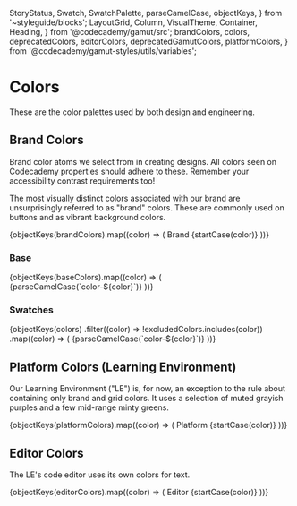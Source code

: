 
  StoryStatus,
  Swatch,
  SwatchPalette,
  parseCamelCase,
  objectKeys,
} from '~styleguide/blocks';
  LayoutGrid,
  Column,
  VisualTheme,
  Container,
  Heading,
} from '@codecademy/gamut/src';
  brandColors,
  colors,
  deprecatedColors,
  editorColors,
  deprecatedGamutColors,
  platformColors,
} from '@codecademy/gamut-styles/utils/variables';

<Meta title="Foundations/Colors" component="Colors" />

# Colors

<StoryStatus status="ready" />

These are the color palettes used by both design and engineering.

## Brand Colors

Brand color atoms we select from in creating designs. All colors seen on
Codecademy properties should adhere to these. Remember your accessibility
contrast requirements too!

The most visually distinct colors associated with our brand are
unsurprisingly referred to as "brand" colors. These are commonly used on
buttons and as vibrant background colors.

<Story name="Brand">
  <LayoutGrid rowGap="md" columnGap="md">
    {objectKeys(brandColors).map((color) => (
      <Column key={color} size={{ xs: 6, sm: 3 }}>
        <Container flex={false}>
          <Heading as="h2" fontSize="xs">
            Brand {startCase(color)}
          </Heading>
          <Swatch
            name={`$brand-${parseCamelCase(color)}`}
            hex={brandColors[color]}
          />
        </Container>
      </Column>
    ))}
  </LayoutGrid>
</Story>

<br />

### Base

<Story name="Base">
  <LayoutGrid rowGap="md" columnGap="md">
    {objectKeys(baseColors).map((color) => (
      <Column key={color} size={{ xs: 6, sm: 3 }}>
        <Container flex={false}>
          <Heading as="h2" fontSize="xs">
            {parseCamelCase(`color-${color}`)}
          </Heading>
          <Swatch
            name={`$color-${parseCamelCase(color)}`}
            hex={baseColors[color]}
          />
        </Container>
      </Column>
    ))}
  </LayoutGrid>
</Story>

<br />

### Swatches

<Story name="Rest">
  <LayoutGrid rowGap="md" columnGap="md">
    {objectKeys(colors)
      .filter((color) => !excludedColors.includes(color))
      .map((color) => (
        <Column key={color} size={{ xs: 6, sm: 3 }}>
          <Container flex={false}>
            <Heading as="h2" fontSize="xs">
              {parseCamelCase(`color-${color}`)}
            </Heading>
            <SwatchPalette
              variablePrefix={`color-${color}`}
              data={colors[color]}
            />
          </Container>
        </Column>
      ))}
  </LayoutGrid>
</Story>

## Platform Colors (Learning Environment)

Our Learning Environment ("LE") is, for now, an exception to the rule
about containing only brand and grid colors. It uses a selection of muted
grayish purples and a few mid-range minty greens.

<Story name="Platform ">
  <LayoutGrid rowGap="md" columnGap="md">
    {objectKeys(platformColors).map((color) => (
      <Column key={color} size={{ xs: 6, sm: 3 }}>
        <Container flex={false}>
          <Heading as="h2" fontSize="xs">
            Platform {startCase(color)}
          </Heading>
          <SwatchPalette
            variablePrefix={`platform-${color}`}
            data={platformColors[color]}
          />
        </Container>
      </Column>
    ))}
  </LayoutGrid>
</Story>

## Editor Colors

The LE's code editor uses its own colors for text.

<Story name="Editor">
  <LayoutGrid rowGap="md" columnGap="md">
    {objectKeys(editorColors).map((color) => (
      <Column key={color} size={{ xs: 6, sm: 3 }}>
        <Container flex={false}>
          <Heading as="h2" fontSize="xs">
            Editor {startCase(color)}
          </Heading>
          <Swatch
            name={`color-editor-${parseCamelCase(color)}`}
            hex={editorColors[color]}
          />
        </Container>
      </Column>
    ))}
  </LayoutGrid>
</Story>

